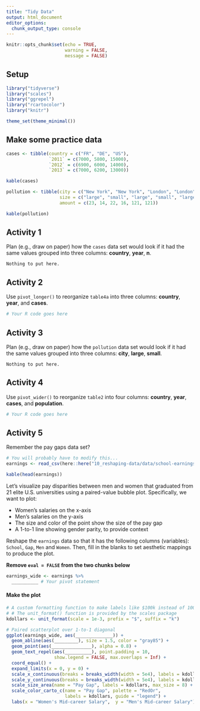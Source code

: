 ```yaml
---
title: "Tidy Data"
output: html_document
editor_options: 
  chunk_output_type: console
---
```


```r
knitr::opts_chunk$set(echo = TRUE,
                      warning = FALSE,
                      message = FALSE)
```

## Setup

```r
library("tidyverse")
library("scales")
library("ggrepel")
library("rcartocolor")
library("knitr")

theme_set(theme_minimal())
```


## Make some practice data

```r
cases <- tibble(country = c("FR", "DE", "US"),
                `2011` = c(7000, 5800, 15000),
                `2012` = c(6900, 6000, 14000),
                `2013` = c(7000, 6200, 13000))

kable(cases)
```

```r
pollution <- tibble(city = c("New York", "New York", "London", "London", "Beijing", "Beijing"),
                    size = c("large", "small", "large", "small", "large", "small"),
                    amount = c(23, 14, 22, 16, 121, 121))

kable(pollution)
```


## Activity 1

Plan (e.g., draw on paper) how the `cases` data set would look if it had the same values grouped into three columns: **country**, **year**, **n**.

```
Nothing to put here.
```


## Activity 2

Use `pivot_longer()` to reorganize `table4a` into three columns: **country**, **year**, and **cases**.

```r
# Your R code goes here
```


## Activity 3

Plan (e.g., draw on paper) how the `pollution` data set would look if it had the same values grouped into three columns: **city**, **large**, **small**.

```
Nothing to put here.
```

## Activity 4

Use `pivot_wider()` to reorganize `table2` into four columns: **country**, **year**, **cases**, and **population**.

```r
# Your R code goes here
```

## Activity 5

Remember the pay gaps data set?

```r
# You will probably have to modify this...
earnings <- read_csv(here::here("10_reshaping-data/data/school-earnings.csv"))

kable(head(earnings))
```

Let's visualize pay disparities between men and women that graduated from 21 elite U.S. universities using a paired-value bubble plot. Specifically, we want to plot: 

- Women's salaries on the x-axis
- Men's salaries on the y-axis
- The size and color of the point show the size of the pay gap
- A 1-to-1 line showing gender parity, to provide context

Reshape the `earnings` data so that it has the following columns (variables): `School`, `Gap`, `Men` and `Women`. Then, fill in the blanks to set aesthetic mappings to produce the plot.

**Remove `eval = FALSE` from the two chunks below**

```r
earnings_wide <- earnings %>% 
  __________ # Your pivot statement
```

#### Make the plot

```r
# A custom formatting function to make labels like $100k instead of 100000
# # The unit_format() function is provided by the scales package
kdollars <- unit_format(scale = 1e-3, prefix = "$", suffix = "k")

# Paired scatterplot over 1-to-1 diagonal
ggplot(earnings_wide, aes(______________)) +
  geom_abline(aes(_________), size = 1.5, color = "gray85") +
  geom_point(aes(_______________), alpha = 0.8) +
  geom_text_repel(aes(__________), point.padding = 10, 
                  show.legend = FALSE, max.overlaps = Inf) +
  coord_equal() +
  expand_limits(x = 0, y = 0) +
  scale_x_continuous(breaks = breaks_width(width = 5e4), labels = kdollars) +
  scale_y_continuous(breaks = breaks_width(width = 5e4), labels = kdollars) +
  scale_size_area(name = "Pay Gap", labels = kdollars, max_size = 8) +
  scale_color_carto_c(name = "Pay Gap", palette = "RedOr",
                      labels = kdollars, guide = "legend") +
  labs(x = "Women's Mid-career Salary",  y = "Men's Mid-career Salary")
```
